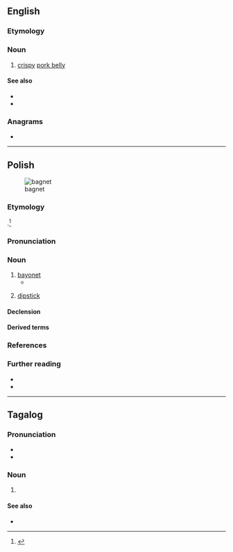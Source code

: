 ==English==
{{wikipedia|Chicharrón#Philippines}}

===Etymology===
{{rfe|en}}

===Noun===
{{en-noun|?}}

# {{lb|en|Philippines}} [[crispy]] [[pork belly]]

====See also====
* {{l|en|lechon kawali}}
* {{l|en|sio bak}}

===Anagrams===
* {{anagrams|en|a=abegnt|netbag}}

{{C|en|Foods}}

----

==Polish==
{{wp|lang=pl}}
[[Image:Bayonette-p1000740.jpg|thumb|bagnet]]

===Etymology===
{{bor+|pl|fr|baïonnette}}.<ref>{{cite-book|first=Aleksander|last=Brückner|authorlink=Aleksander Brückner|title=Słownik etymologiczny języka polskiego|year=1927|entry=bagnet|lang=pl|passage=z ''bajnetu'', franc. baïonette od miasta ''Bayonne'', gdzie je najpierw wyrabiano}}</ref>

===Pronunciation===
{{pl-p|a=Pl-bagnet.ogg}}

===Noun===
{{pl-noun|m-in|dim=bagnecik|aug=bagnecisko}}

# [[bayonet]] {{gl|weapon}}
#* {{quote-song|1=pl|year=1915|author=Unknown|title=O mój rozmarynie|url=https://en.wikipedia.org/wiki/Oh_My_Rosemary|text=Pójdziemy z okopów na bagnety, <br> Pójdziemy z okopów na bagnety,<br> '''Bagnet''' mnie ukłuje, śmierć mnie pocałuje, <br> Ale nie ty!|t=From trenches we'll charge against bayonets, <br> From trenches we'll charge against bayonets, <br> A '''bayonet''' will pierce me, death will kiss me, <br> But not you!}}
#: {{uxi|pl|'''Bagnet''' na broń!|Fix your '''bayonets'''!}}
# {{lb|pl|colloquial}} [[dipstick]] {{gl|a stick or rod used to measure the depth of a liquid in a car}}

====Declension====
{{pl-decl-noun-m-in}}

====Derived terms====
{{col3|pl|title=adjective|bagnetowy}}

===References===
<references/>

===Further reading===
* {{R:pl:WSJP}}
* {{R:pl:PWN}}

{{C|pl|Weapons}}

----

==Tagalog==

===Pronunciation===
* {{hyph|tl|bag|net}}
* {{tl-IPA|bagnét}}

===Noun===
{{tl-noun|bagnét}}

# {{w|bagnet}} {{gl|Filipino dish of pork belly boiled and deep fried until crispy}}

====See also====
* {{l|tl|tsitsaron}}